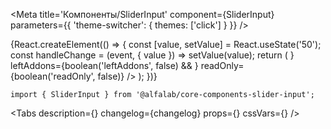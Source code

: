 


<Meta
    title='Компоненты/SliderInput'
    component={SliderInput}
    parameters={{ 'theme-switcher': { themes: ['click'] } }}
/>


<!-- Canvas -->

<Story name='SliderInput'>
{React.createElement(() => {
    const [value, setValue] = React.useState('50');
    const handleChange = (event, { value }) => setValue(value);
    return (
        <SliderInput
            value={value}
            onChange={handleChange}
            min={number('min', 0)}
            max={number('max', 100)}
            step={number('step', 1)}
            steps={boolean('steps', false) && ['36 мес', '180 мес', '360 мес']}
            block={boolean('block', false)}
            size={select('size', ['s', 'm', 'l', 'xl'], 's')}
            disabled={boolean('disabled', false)}
            placeholder={text('placeholder', '')}
            label={text('label', '')}
            hint={text('hint', '')}
            info={text('info', '')}
            error={text('error', '')}
            rightAddons={boolean('rightAddons', false) && !text('error') && <Icon />}
            leftAddons={boolean('leftAddons', false) && <Icon />}
            readOnly={boolean('readOnly', false)}
        />
    );
})}
</Story>


<!-- Docs -->

<ComponentHeader
    name='SliderInput'
    version={version}
    package='@alfalab/core-components-slider-input'
    stage={2}
    design='https://www.figma.com/file/hqSP3L6qu8UcL3sf18Su1M/Web-Components?node-id=719%3A1'
/>

```tsx
import { SliderInput } from '@alfalab/core-components-slider-input';
```

<Tabs
    description={<Description />}
    changelog={changelog}
    props={<Props of={SliderInput} />}
    cssVars={<CssVars css={styles} />}
/>
